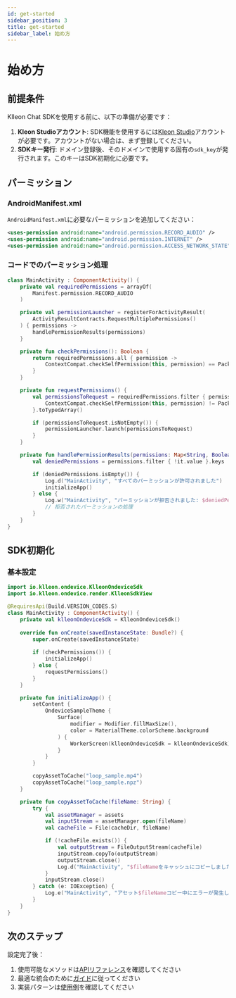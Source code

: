 ```yaml
---
id: get-started
sidebar_position: 3
title: get-started
sidebar_label: 始め方
---
```


# 始め方

## 前提条件

Klleon Chat SDKを使用する前に、以下の準備が必要です：

1.  **Kleon Studioアカウント**: SDK機能を使用するには[Kleon Studio](https://www.studio.klleon.io/)アカウントが必要です。アカウントがない場合は、まず登録してください。
2.  **SDKキー発行**: ドメイン登録後、そのドメインで使用する固有の`sdk_key`が発行されます。このキーはSDK初期化に必要です。

## パーミッション

### AndroidManifest.xml

`AndroidManifest.xml`に必要なパーミッションを追加してください：

```xml
<uses-permission android:name="android.permission.RECORD_AUDIO" />
<uses-permission android:name="android.permission.INTERNET" />
<uses-permission android:name="android.permission.ACCESS_NETWORK_STATE" />
```

### コードでのパーミッション処理

```kotlin
class MainActivity : ComponentActivity() {
    private val requiredPermissions = arrayOf(
        Manifest.permission.RECORD_AUDIO
    )

    private val permissionLauncher = registerForActivityResult(
        ActivityResultContracts.RequestMultiplePermissions()
    ) { permissions ->
        handlePermissionResults(permissions)
    }

    private fun checkPermissions(): Boolean {
        return requiredPermissions.all { permission ->
            ContextCompat.checkSelfPermission(this, permission) == PackageManager.PERMISSION_GRANTED
        }
    }

    private fun requestPermissions() {
        val permissionsToRequest = requiredPermissions.filter { permission ->
            ContextCompat.checkSelfPermission(this, permission) != PackageManager.PERMISSION_GRANTED
        }.toTypedArray()

        if (permissionsToRequest.isNotEmpty()) {
            permissionLauncher.launch(permissionsToRequest)
        }
    }

    private fun handlePermissionResults(permissions: Map<String, Boolean>) {
        val deniedPermissions = permissions.filter { !it.value }.keys

        if (deniedPermissions.isEmpty()) {
            Log.d("MainActivity", "すべてのパーミッションが許可されました")
            initializeApp()
        } else {
            Log.w("MainActivity", "パーミッションが拒否されました: $deniedPermissions")
            // 拒否されたパーミッションの処理
        }
    }
}
```

## SDK初期化

### 基本設定

```kotlin
import io.klleon.ondevice.KlleonOndeviceSdk
import io.klleon.ondevice.render.KlleonSdkView

@RequiresApi(Build.VERSION_CODES.S)
class MainActivity : ComponentActivity() {
    private val klleonOndeviceSdk = KlleonOndeviceSdk()
    
    override fun onCreate(savedInstanceState: Bundle?) {
        super.onCreate(savedInstanceState)
        
        if (checkPermissions()) {
            initializeApp()
        } else {
            requestPermissions()
        }
    }

    private fun initializeApp() {
        setContent {
            OndeviceSampleTheme {
                Surface(
                    modifier = Modifier.fillMaxSize(),
                    color = MaterialTheme.colorScheme.background
                ) {
                    WorkerScreen(klleonOndeviceSdk = klleonOndeviceSdk)
                }
            }
        }

        copyAssetToCache("loop_sample.mp4")
        copyAssetToCache("loop_sample.npz")
    }

    private fun copyAssetToCache(fileName: String) {
        try {
            val assetManager = assets
            val inputStream = assetManager.open(fileName)
            val cacheFile = File(cacheDir, fileName)

            if (!cacheFile.exists()) {
                val outputStream = FileOutputStream(cacheFile)
                inputStream.copyTo(outputStream)
                outputStream.close()
                Log.d("MainActivity", "$fileNameをキャッシュにコピーしました: ${cacheFile.absolutePath}")
            }
            inputStream.close()
        } catch (e: IOException) {
            Log.e("MainActivity", "アセット$fileNameコピー中にエラーが発生しました", e)
        }
    }
}
```

## 次のステップ

設定完了後：

1. 使用可能なメソッドは[APIリファレンス](api-reference)を確認してください
2. 最適な統合のために[ガイド](../guides/guides)に従ってください
3. 実装パターンは[使用例](../examples/examples)を確認してください
